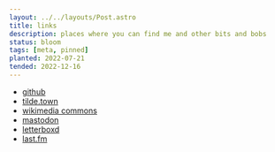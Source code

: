 ```yaml
---
layout: ../../layouts/Post.astro
title: links
description: places where you can find me and other bits and bobs
status: bloom
tags: [meta, pinned]
planted: 2022-07-21
tended: 2022-12-16
---
```

* [github](https://github.com/nyabla)
* [tilde.town](https://tilde.town/~nabla)
* [wikimedia commons](https://commons.wikimedia.org/wiki/User:Lilbitmessy)
* <a rel="me" href="https://queer.party/@ari666">mastodon</a> 
* [letterboxd](https://letterboxd.com/nyabla/)
* [last.fm](https://www.last.fm/user/nyabla)

